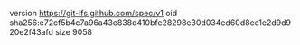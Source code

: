 version https://git-lfs.github.com/spec/v1
oid sha256:e72cf5b4c7a96a43e838d410bfe28298e30d034ed60d8ec1e2d9d920e2f43afd
size 9058
